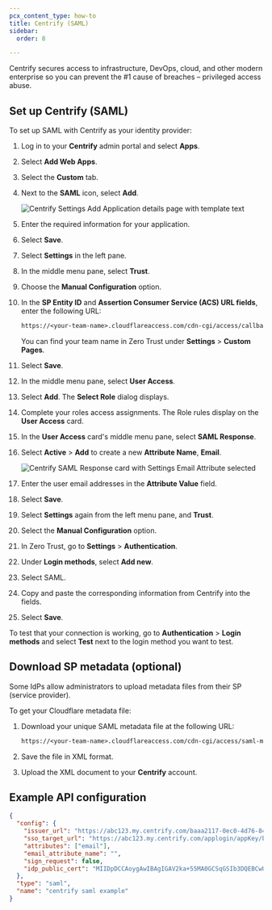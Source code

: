 ```yaml
---
pcx_content_type: how-to
title: Centrify (SAML)
sidebar:
  order: 8

---
```


Centrify secures access to infrastructure, DevOps, cloud, and other modern enterprise so you can prevent the #1 cause of breaches – privileged access abuse.

## Set up Centrify (SAML)

To set up SAML with Centrify as your identity provider:

1. Log in to your **Centrify** admin portal and select **Apps**.

2. Select **Add Web Apps**.

3. Select the **Custom** tab.

4. Next to the **SAML** icon, select **Add**.

   ![Centrify Settings Add Application details page with template text](~/assets/images/cloudflare-one/identity/saml-centrify/saml-centrify-3.png)

5. Enter the required information for your application.

6. Select **Save**.

7. Select **Settings** in the left pane.

8. In the middle menu pane, select **Trust**.

9. Choose the **Manual Configuration** option.

10. In the **SP Entity ID** and **Assertion Consumer Service (ACS) URL fields**, enter the following URL:

    ```txt
    https://<your-team-name>.cloudflareaccess.com/cdn-cgi/access/callback
    ```

    You can find your team name in Zero Trust under **Settings** > **Custom Pages**.

11. Select **Save**.

12. In the middle menu pane, select **User Access**.

13. Select **Add**. The **Select Role** dialog displays.

14. Complete your roles access assignments. The Role rules display on the **User Access** card.

15. In the **User Access** card's middle menu pane, select **SAML Response**.

16. Select **Active** > **Add** to create a new **Attribute Name**, **Email**.

    ![Centrify SAML Response card with Settings Email Attribute selected](~/assets/images/cloudflare-one/identity/saml-centrify/saml-centrify-9.png)

17. Enter the user email addresses in the **Attribute Value** field.

18. Select **Save**.

19. Select **Settings** again from the left menu pane, and **Trust**.

20. Select the **Manual Configuration** option.

21. In Zero Trust, go to **Settings** > **Authentication**.

22. Under **Login methods**, select **Add new**.

23. Select SAML.

24. Copy and paste the corresponding information from Centrify into the fields.

25. Select **Save**.

To test that your connection is working, go to **Authentication** > **Login methods** and select **Test** next to the login method you want to test.

## Download SP metadata (optional)

Some IdPs allow administrators to upload metadata files from their SP (service provider).

To get your Cloudflare metadata file:

1. Download your unique SAML metadata file at the following URL:

   ```txt
   https://<your-team-name>.cloudflareaccess.com/cdn-cgi/access/saml-metadata
   ```

2. Save the file in XML format.

3. Upload the XML document to your **Centrify** account.

## Example API configuration

```json
{
  "config": {
    "issuer_url": "https://abc123.my.centrify.com/baaa2117-0ec0-4d76-84cc-abccb551a123",
    "sso_target_url": "https://abc123.my.centrify.com/applogin/appKey/baaa2117-0ec0-4d76-84cc-abccb551a123/customerId/abc123",
    "attributes": ["email"],
    "email_attribute_name": "",
    "sign_request": false,
    "idp_public_cert": "MIIDpDCCAoygAwIBAgIGAV2ka+55MA0GCSqGSIb3DQEBCwUAMIGSMQswCQYDVQQGEwJVUzETMBEG\nA1UEC.....GF/Q2/MHadws97cZg\nuTnQyuOqPuHbnN83d/2l1NSYKCbHt24o"
  },
  "type": "saml",
  "name": "centrify saml example"
}
```
